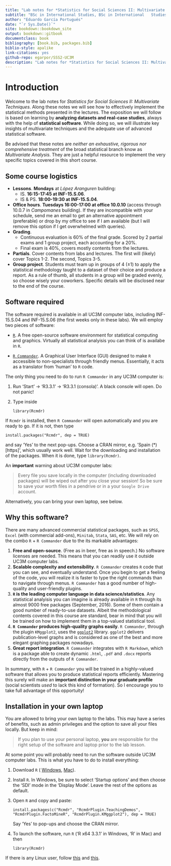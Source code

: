 ```yaml
--- 
title: "Lab notes for *Statistics for Social Sciences II: Multivariate Techniques*"
subtitle: "BSc in International Studies, BSc in International	Studies	&	Political	Science, Carlos III University of Madrid"
author: "Eduardo García Portugués"
date: "`r Sys.Date()`"
site: bookdown::bookdown_site
output: bookdown::gitbook
documentclass: book
bibliography: [book.bib, packages.bib]
biblio-style: apalike
link-citations: yes
github-repo: egarpor/SSS2-UC3M
description: "Lab notes for *Statistics for Social Sciences II: Multivariate Techniques*"
---
```


# Introduction {-}

Welcome to the lab notes for *Statistics for Social Sciences II: Multivariate Techniques*. Along these notes we will see how to effectively implement the statistical methods presented in the lectures. The exposition we will follow is based on learning by **analyzing datasets and real-case studies**, always with the help of **statistical software**. While doing so, we will illustrate key insights of multivariate techniques and the adequate use of advanced statistical software.

Be advised that these notes are *neither an exhaustive, rigorous nor comprehensive treatment* of the broad statistical branch know as *Multivariate Analysis*. They are just a helpful resource to implement the very specific topics covered in this short course.

## Some course logistics {-}

- **Lessons**. **Mondays** at *López Aranguren* building:
    - IS. **16:15-17:45 at INF-15.S.06**.
    - IS & PS. **18:00-19:30 at INF-15.S.04**.
- **Office hours**. **Tuesdays 16:00-17:00 at office 10.0.10** (access through 10.0.7 in *Campomanes* building). If they are incompatible with your schedule, send me an email to get an alternative appointment (preferable) or drop by my office to see if I am available (but I will remove this option if I get overwhelmed with queries).
- **Grading**. 
    - Continuous evaluation is 60% of the final grade. Scored by 2 partial exams and 1 group project, each accounting for a 20%.
    - Final exam is 40%, covers mostly contents from the lectures.
- **Partials**. Cover contents from labs and lectures. The first will (likely) cover Topics 1-2. The second, Topics 3-5.
- **Group project**. Students must team up in groups of 4 ($\pm1$) to apply the statistical methodology taught to a dataset of their choice and produce a report. As a rule of thumb, all students in a group will be graded evenly, so choose wisely your coworkers. Specific details will be disclosed near to the end of the course.

## Software required {-}

The software required is available in all UC3M computer labs, including INF-15.S.04 and INF-15.S.06 (the first weeks only in these labs). We will employ two pieces of software:

- [`R`](https://www.r-project.org/). A free open-source software environment for statistical computing and graphics. Virtually all statistical analyisis you can think of is availabe in `R`.

- [`R Commander`](http://socserv.mcmaster.ca/jfox/Misc/Rcmdr/). A Graphical User Interface (GUI) designed to make `R` accessible to non-specialists through friendly menus. Essentially, it acts as a translator from 'human' to `R` code.

The only thing you need to do to run `R Commander` in any UC3M computer is:

1. Run 'Start' -> 'R3.3.1' -> 'R3.3.1 (consola)'.  A black console will open. Do not panic!
2. Type inside

    ``
    library(Rcmdr)
    ``

If `Rcmdr` is installed, then `R Commander` will open automatically and you are ready to go. If it is not, then type

``
install.packages("Rcmdr", dep = TRUE)
``

and say 'Yes' to the next pop-ups. Choose a CRAN mirror, e.g. 'Spain (*) [https]', which usually work well. Wait for the downloading and installation of the packages. When it is done, type `library(Rcmdr)`.

An **important** warning about UC3M computer labs:

> Every file you save locally in the computer  (including downloaded packages) will be wiped out after you close your session! So be sure to save your worth files in a pendrive or in a your `Google Drive` account. 

Alternatively, you can bring your own laptop, see below.

## Why this software? {-}

There are many advanced commercial statistical packages, such as `SPSS`, `Excel` (with commercial add-ons), `Minitab`, `Stata`, `SAS`, etc. We will rely on the combo `R` + `R Commander` due to the its markable advantages:

1. **Free and open-source**. (Free as in beer, free as in speech.) No software licenses are needed. This means that you can readily use it outside UC3M computer labs.
2. **Scalable complexity and extensibility**. `R Commander` creates `R` code that you can see, and eventually understand. Once you begin to get a feeling of the code, you will realize it is faster to type the right commands than to navigate through menus. `R Commander` has a good number of high-quality and user-friendly plugins.
3. **`R` is the leading computer language in data science/statistics**. Any statistical analyisis you can imagine is already available in `R` through its almost 9000 free packages (September, 2016). Some of them contain a good number of ready-to-use datasets. Albeit the methodological contents covered in this course are standard, bear in mind that you will be trained on how to implement them in a top-valued statistical tool.
4. **`R Commander` produces high-quality graphs easily**. `R Commander`, through the plugin `KMggplot2`, uses the [`ggplot2`](http://www.r-graph-gallery.com/portfolio/ggplot2-package/) library. `ggplot2` delivers publication-level graphs and is considered as one of the best and more elegant graphing packages nowadays. 
5. **Great report integration**. `R Commander` integrates with `R Markdown`, which is a package able to create dynamic `.html`, `.pdf` and `.docx` reports directly from the outputs of `R Commander`.

In summary, with `R` + `R Commander` you will be trained in a highly-valued software that allows you to produce  statistical reports efficiently. Mastering this surely will make an **important distinction in your graduate profile** (social scientists *used* to lack this kind of formation). So I encourage you to take full advantage of this opportuity!

## Installation in your own laptop {-}

You are allowed to bring your own laptop to the labs. This may have a series of benefits, such as admin privileges and the option to save all your files locally. But keep in mind:

> If you plan to use your personal laptop, **you** are responsible for the right setup of the software and laptop prior to the lab lesson.

At some point you will probably need to run the software outside UC3M computer labs. This is what you have to do to install everything:

1. Download `R` ( [Windows](https://cran.r-project.org/bin/windows/base/R-3.3.1-win.exe), [Mac](https://cran.r-project.org/bin/macosx/R-3.3.1.pkg)). 
2. Install `R`. In Windows, be sure to select 'Startup options' and then choose the 'SDI' mode in the 'Display Mode'. Leave the rest of the options as default.
3. Open `R` and copy and paste:

    ``
    install.packages(c("Rcmdr", "RcmdrPlugin.TeachingDemos", "RcmdrPlugin.FactoMineR", "RcmdrPlugin.KMggplot2"), dep = TRUE)
    ``
    
    Say 'Yes' to pop-ups and choose the CRAN mirror.

4. To launch the software, run `R` ('R x64 3.3.1' in Windows, 'R' in Mac) and then 

    ``
    library(Rcmdr)
    ``

If there is any Linux user, follow [this](https://cran.r-project.org/) and [this]( http://socserv.mcmaster.ca/jfox/Misc/Rcmdr/installation-notes.html).
